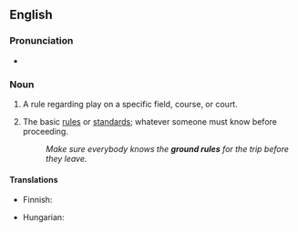 ==English==

===Pronunciation===
* {{audio|en-au-ground rule.ogg|Audio (AU)|lang=en}}

===Noun===
{{en-noun}}

# {{lb|en|sports}} A rule regarding play on a specific field, course, or court.
# {{lb|en|idiomatic|usually|in the plural}} The basic [[rules]] or [[standards]]; whatever someone must know before proceeding.
#: ''Make sure everybody knows the '''ground rules''' for the trip before they leave.''

====Translations====
{{trans-top|a rule regarding play on a specific field, course, or court}}
{{trans-mid}}
{{trans-bottom}}

{{trans-top|the basic rules or standards; whatever someone must know before proceeding}}
* Finnish: {{t|fi|perussääntö}}
{{trans-mid}}
* Hungarian: {{t+|hu|alapszabály}}
{{trans-bottom}}